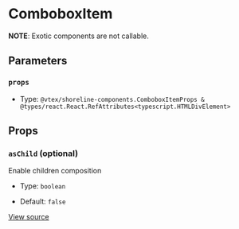 # ComboboxItem

**NOTE**: Exotic components are not callable.

## Parameters

### `props`

- Type: `@vtex/shoreline-components.ComboboxItemProps & @types/react.React.RefAttributes<typescript.HTMLDivElement>`

## Props

### `asChild` (optional)

Enable children composition

- Type: `boolean`

- Default: `false`

[View source](https://github.com/vtex/shoreline/blob/4b310ee4d/packages/components/src/combobox/combobox-item.tsx#L6)
